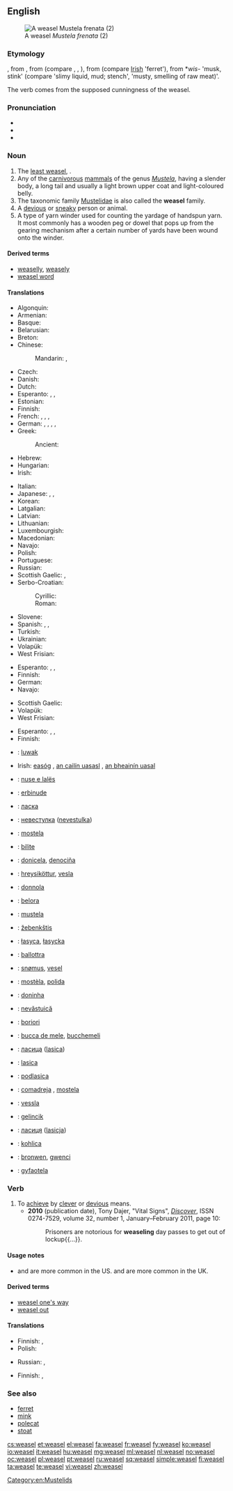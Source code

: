 ==English==
{{wikipedia|dab=weasel (disambiguation)|weasel|lang=en}}
[[Image:Mustela frenata.jpg|thumb|A weasel ''Mustela frenata'' (2)]]

===Etymology===
{{etyl|enm}} {{term|wesele}}, from {{etyl|ang|en}} {{term|weosule||lang=ang}}, from {{etyl|gem-pro|en}} {{recons|wisulōn|lang=gem-pro}} (compare {{etyl|fy|-}} {{term|wezeling||lang=fy}}, {{etyl|nl|-}} {{term|wezel||lang=nl}}, {{etyl|de|-}} {{term|Wiesel||lang=de}}), from {{etyl|ine-pro|en}} {{recons|wiselos|lang=ine-pro}} (compare [[Irish]] {{term|fíal|lang=ga}} 'ferret'), from *''wis''- 'musk, stink' (compare {{etyl|la|-}} {{term|virus}} 'slimy liquid, mud; stench', {{etyl|sa|-}} {{term|विस्र|tr=visra|lang=sa}} 'musty, smelling of raw meat)'.

The verb comes from the supposed cunningness of the weasel.

===Pronunciation===
* {{IPA|/ˈwiːzəl/}}
* {{audio|en-us-weasel.ogg|Audio (US)}}
* {{rhymes|iːzəl}}

===Noun===
{{wikipedia}}
{{en-noun}}

# The [[least weasel]], {{spelink|Mustela nivalis}}.
# Any of the [[carnivorous]] [[mammal]]s of the genus ''[[Mustela]]'', having a slender body, a long tail and usually a light brown upper coat and light-coloured belly.
# The taxonomic family [[Mustelidae]] is also called the '''weasel''' family.
# A [[devious]] or [[sneaky]] person or animal.
# A type of yarn winder used for counting the yardage of handspun yarn. It most commonly has a wooden peg or dowel that pops up from the gearing mechanism after a certain number of yards have been wound onto the winder.

====Derived terms====
* [[weaselly]], [[weasely]]
* [[weasel word]]

====Translations====
{{trans-top|least weasel, ''Mustela nivalis''}}
* Algonquin: {{tø|alq|cigosi}}
* Armenian: {{t-|hy|աքիս|tr=ak'is}}
* Basque: {{t+|eu|erbinude}}
* Belarusian: {{t-|be|ласка|f|tr=láska|sc=Cyrl}}
* Breton: {{t-|br|kaerell}}
* Chinese: 
*: Mandarin: {{t+|cmn|黃鼠狼|sc=Hani}}, {{t+|cmn|黄鼠狼|tr=huángshǔláng|sc=Hani}}
* Czech: {{t-|cs|lasice|f}}
* Danish: {{t+|da|brud|c}}
* Dutch: {{t+|nl|wezel|f|m}}
* Esperanto: {{qualifier|♂♀}} {{t-|eo|vizelo}}, {{qualifier|♂}} {{t-|eo|virvizelo}}, {{qualifier|♀}} {{t-|eo|vizelino}}
* Estonian: {{t-|et|nirk}}
* Finnish: {{t+|fi|lumikko}}
* French: {{t+|fr|belette|f}}, {{t-|fr|belette d'Europe|f}}, {{t-|fr|belette pygmée|f}}, {{t-|fr|petite belette|f}}
* German: {{t+|de|Wiesel|n}}, {{t-|de|Mauswiesel|n}}, {{t-|de|Zwergwiesel|n}}, {{t-|de|Kleinwiesel|n}}, {{qualifier|popularly}} {{t-|de|Hermännchen|n}}
* Greek: {{t+|el|νυφίτσα|tr=nifítsa|f|sc=Grek}}
*: Ancient: {{tø|grc|γαλῆ|f|sc=polytonic}}
* Hebrew: {{t-|he|סמור|sc=Hebr|tr=samur}}
* Hungarian: {{t+|hu|menyét}}
* Irish: {{t-|ga|bláthnaid ghallda|f}}
{{trans-mid}}
* Italian: {{t+|it|donnola|f}}
* Japanese: {{t-|ja|イタチ|tr=itachi|sc=Jpan}}, {{t-|ja|鼬鼠|tr=いたち, itachi|sc=Jpan}}, {{t-|ja|飯綱|tr=いいずな, īzuna}}
* Korean: {{t-|ko|족제비|tr=jokjebi|sc=Hang}}
* Latgalian: {{tø|ltg|luoseica}}
* Latvian: {{t-|lv|zebiekste|f}}
* Lithuanian: {{t-|lt|žebenkštis|m}}
* Luxembourgish: {{t-|lb|Wisel|n}}
* Macedonian: {{t-|mk|ласица|f|tr=lásica}}
* Navajo: {{tø|nv|dlǫ́ʼii}}
* Polish: {{t+|pl|łasica|f}}
* Portuguese: {{t+|pt|doninha}}
* Russian: {{t+|ru|ласка|f|tr=láska}}
* Scottish Gaelic: {{t-|gd|neas|f}}, {{t-|gd|neas bheag|f}}
* Serbo-Croatian:
*: Cyrillic: {{t-|sh|ласица|f}}
*: Roman: {{t-|sh|lasica|f}}
* Slovene: {{t+|sl|podlasica|f}}
* Spanish: {{t+|es|comadreja|f}}, {{t-|es|mustela|f}}, {{t-|es|turón|m}}
* Turkish: {{t+|tr|gelincik}}
* Ukrainian: {{t-|uk|ласка|f|tr=láska|sc=Cyrl}}
* Volapük: {{qualifier|♂♀}} {{t-|vo|visaf}}
* West Frisian: {{t-|fy|wezeling|c}}
{{trans-bottom}}

{{trans-top|any mammal of the genus ''Mustela''}}
* Esperanto: {{qualifier|♂♀}} {{t-|eo|mustelo}}, {{qualifier|♂}} {{t-|eo|virmustelo}}, {{qualifier|♀}} {{t-|eo|mustelino}}
* Finnish: {{t+|fi|kärppä}}
* German: {{t+|de|Wiesel|n}}
* Navajo: {{tø|nv|dlǫ́ʼii}}
{{trans-mid}}
* Scottish Gaelic: {{t-|gd|neas|f}}
* Volapük: {{qualifier|♂♀}} {{t-|vo|visaf}}
* West Frisian: {{t-|fy|marter|c}}
{{trans-bottom}}

{{trans-top|any mammal of the family ''Mustelidae''}}
* Esperanto: {{qualifier|♂♀}} {{t-|eo|musteledo}}, {{qualifier|♂}} {{t-|eo|virmusteledo}}, {{qualifier|♀}} {{t-|eo|musteledino}}
* Finnish: {{t+|fi|näätäeläin}}
{{trans-mid}}
* {{ttbc|id}}: [[luwak]]
* Irish: [[easóg]] {{f}}, [[an cailín uasasl]] {{m}}, [[an bheainín uasal]] {{f}}
{{trans-bottom}}

{{checktrans-top}}
* {{ttbc|sq}}: [[nuse e lalës]]
* {{ttbc|eu}}: [[erbinude]]
* {{ttbc|be}}: [[ласка]]
* {{ttbc|bg}}: [[невестулка]] ([[nevestulka]])
* {{ttbc|ca}}: [[mostela]] {{f}}
* {{ttbc|fur}}: [[bilite]]
* {{ttbc|gl}}: [[donicela]], [[denociña]]
* {{ttbc|is}}: [[hreysiköttur]], [[vesla]]
* {{ttbc|it}}: [[donnola]] {{f}}
* {{ttbc|lld}}: [[belora]]
* {{ttbc|la}}: [[mustela#Latin|mustela]]
* {{ttbc|lt}}: [[žebenkštis]]
* {{ttbc|dsb}}: [[łasyca]], [[łasycka]]
* {{ttbc|mt}}: [[ballottra]]
* {{ttbc|no}}: [[snømus]], [[vesel]]
* {{ttbc|oc}}: [[mostèla]], [[polida]]
{{trans-mid}}
* {{ttbc|pt}}: [[doninha]]
* {{ttbc|ro}}: [[nevăstuică]] {{f}}
* {{ttbc|rom}}: [[boriori]] {{f}}
* {{ttbc|sc}}: [[bucca de mele]], [[bucchemeli]]
* {{ttbc|sh}}: [[ласица]] ([[lasica]])
* {{ttbc|sk}}: [[lasica]]
* {{ttbc|sl}}: [[podlasica]] {{f}}
* {{ttbc|es}}: [[comadreja]] {{f}}, [[mostela]] {{f}}
* {{ttbc|sv}}: [[vessla]]
* {{ttbc|tr}}: [[gelincik]]
* {{ttbc|uk}}: [[ласиця]] ([[lasicja]])
* {{ttbc|hsb}}: [[kohlica]]
* {{ttbc|cy}}: [[bronwen]], [[gwenci]]
* {{ttbc|wym}}: [[gyfaotela]]
{{trans-bottom}}

===Verb===
{{en-verb|weasels|'''[[weaseling]]''' or '''[[weaselling]]'''|'''[[weaseled]]''' or '''[[weaselled]]'''|'''[[weaseled]]''' or '''[[weaselled]]'''}}

# To [[achieve]] by [[clever]] or [[devious]] means.
#* '''2010''' (publication date), Tony Dajer, "Vital Signs", [[w:Discover (magazine)|''Discover'']], ISSN 0274-7529, volume 32, number 1, January–February 2011, page 10:
#*: Prisoners are notorious for '''weaseling''' day passes to get out of lockup{{...}}.

====Usage notes====
* {{term|weaseling|Weaseling}} and {{term|weaseled}} are more common in the US. {{term|weaselling|Weaselling}} and {{term|weaselled}} are more common in the UK.

====Derived terms====
* [[weasel one's way]]
* [[weasel out]]

====Translations====
{{trans-top|to weasel out of doing something}}
* Finnish: {{t-|fi|lusmuilla}}, {{t-|fi|kiemurrella}}
* Polish: {{t+|pl|wykręcić się}}
{{trans-mid}}
* Russian: {{t+|ru|увиливать|tr=uvílivat'}} {{impf}}, {{t+|ru|увильнуть|tr=uvil'nút'}} {{pf.}}
{{trans-bottom}}

{{trans-top|to weasel something out of somebody}}
* Finnish: {{t-|fi|huiputtaa}}, {{t-|fi|kieroilla}}
{{trans-mid}}
{{trans-bottom}}

===See also===
* [[ferret]]
* [[mink]]
* [[polecat]]
* [[stoat]]

[[Category:en:Mustelids]]

[[cs:weasel]]
[[et:weasel]]
[[el:weasel]]
[[fa:weasel]]
[[fr:weasel]]
[[fy:weasel]]
[[ko:weasel]]
[[io:weasel]]
[[it:weasel]]
[[hu:weasel]]
[[mg:weasel]]
[[ml:weasel]]
[[nl:weasel]]
[[no:weasel]]
[[oc:weasel]]
[[pl:weasel]]
[[pt:weasel]]
[[ru:weasel]]
[[sq:weasel]]
[[simple:weasel]]
[[fi:weasel]]
[[ta:weasel]]
[[te:weasel]]
[[vi:weasel]]
[[zh:weasel]]